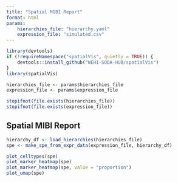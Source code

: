 ```yaml
---
title: "Spatial MIBI Report"
format: html
params:
    hierarchies_file: "hierarchy.yaml"
    expression_file: "simulated.csv"
---
```


```r
library(devtools)
if (!requireNamespace("spatialVis", quietly = TRUE)) {
    devtools::install_github("WEHI-SODA-HUB/spatialVis")
}
library(spatialVis)
```

```r
hierarchies_file <- params$hierarchies_file
expression_file <- params$expression_file

stopifnot(file.exists(hierarchies_file))
stopifnot(file.exists(expression_file))
```

## Spatial MIBI Report

```r
hierarchy_df <- load_hierarchies(hierarchies_file)
spe <- make_spe_from_expr_data(expression_file, hierarchy_df)
```

```r
plot_celltypes(spe)
plot_marker_heatmap(spe)
plot_marker_heatmap(spe, value = "proportion")
plot_umap(spe)
```

